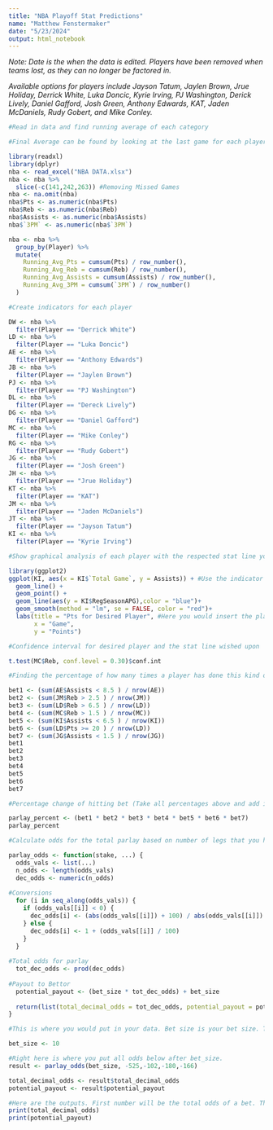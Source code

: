 ```yaml
---
title: "NBA Playoff Stat Predictions"
name: "Matthew Fenstermaker"
date: "5/23/2024"
output: html_notebook
---
```


*Note: Date is the when the data is edited. Players have been removed when teams lost, as they can no longer be factored in.*

*Available options for players include Jayson Tatum, Jaylen Brown, Jrue Holiday, Derrick White, Luka Doncic, Kyrie Irving, PJ Washington, Derick Lively, Daniel Gafford, Josh Green, Anthony Edwards, KAT, Jaden McDaniels, Rudy Gobert, and Mike Conley.*

```r
#Read in data and find running average of each category

#Final Average can be found by looking at the last game for each player

library(readxl)
library(dplyr)
nba <- read_excel("NBA DATA.xlsx")
nba <- nba %>%
  slice(-c(141,242,263)) #Removing Missed Games
nba <- na.omit(nba)
nba$Pts <- as.numeric(nba$Pts)
nba$Reb <- as.numeric(nba$Reb)
nba$Assists <- as.numeric(nba$Assists)
nba$`3PM` <- as.numeric(nba$`3PM`)

nba <- nba %>%
  group_by(Player) %>%
  mutate(
    Running_Avg_Pts = cumsum(Pts) / row_number(),
    Running_Avg_Reb = cumsum(Reb) / row_number(),
    Running_Avg_Assists = cumsum(Assists) / row_number(),
    Running_Avg_3PM = cumsum(`3PM`) / row_number()
  )
```

```r
#Create indicators for each player

DW <- nba %>%
  filter(Player == "Derrick White")
LD <- nba %>%
  filter(Player == "Luka Doncic")
AE <- nba %>%
  filter(Player == "Anthony Edwards")
JB <- nba %>%
  filter(Player == "Jaylen Brown")
PJ <- nba %>%
  filter(Player == "PJ Washington")
DL <- nba %>%
  filter(Player == "Dereck Lively")
DG <- nba %>%
  filter(Player == "Daniel Gafford")
MC <- nba %>%
  filter(Player == "Mike Conley")
RG <- nba %>%
  filter(Player == "Rudy Gobert")
JG <- nba %>%
  filter(Player == "Josh Green")
JH <- nba %>%
  filter(Player == "Jrue Holiday")
KT <- nba %>%
  filter(Player == "KAT")
JM <- nba %>%
  filter(Player == "Jaden McDaniels")
JT <- nba %>%
  filter(Player == "Jayson Tatum")
KI <- nba %>%
  filter(Player == "Kyrie Irving")
```

```r
#Show graphical analysis of each player with the respected stat line you wish 

library(ggplot2)
ggplot(KI, aes(x = KI$`Total Game`, y = Assists)) + #Use the indicator markers for player for the first argument after ggplot( and also after the x = 
  geom_line() +
  geom_point() +
  geom_line(aes(y = KI$RegSeasonAPG),color = "blue")+
  geom_smooth(method = "lm", se = FALSE, color = "red")+
  labs(title = "Pts for Desired Player", #Here you would insert the players name as well after "for" and the respective stat line you modeled
       x = "Game",
       y = "Points")
```

```r
#Confidence interval for desired player and the stat line wished upon

t.test(MC$Reb, conf.level = 0.30)$conf.int
```

```r
#Finding the percentage of how many times a player has done this kind of stat line in the playoffs

bet1 <- (sum(AE$Assists < 8.5 ) / nrow(AE))
bet2 <- (sum(JM$Reb > 2.5 ) / nrow(JM))
bet3 <- (sum(LD$Reb > 6.5 ) / nrow(LD))
bet4 <- (sum(MC$Reb > 1.5 ) / nrow(MC))
bet5 <- (sum(KI$Assists < 6.5 ) / nrow(KI))
bet6 <- (sum(LD$Pts >= 20 ) / nrow(LD))
bet7 <- (sum(JG$Assists < 1.5 ) / nrow(JG))
bet1
bet2
bet3
bet4
bet5
bet6
bet7
```


```r
#Percentage change of hitting bet (Take all percentages above and add it to the numbers )

parlay_percent <- (bet1 * bet2 * bet3 * bet4 * bet5 * bet6 * bet7)
parlay_percent
```

```r
#Calculate odds for the total parlay based on number of legs that you have

parlay_odds <- function(stake, ...) {
  odds_vals <- list(...)
  n_odds <- length(odds_vals)
  dec_odds <- numeric(n_odds)
  
#Conversions
  for (i in seq_along(odds_vals)) {
    if (odds_vals[[i]] < 0) {
      dec_odds[i] <- (abs(odds_vals[[i]]) + 100) / abs(odds_vals[[i]])
    } else {
      dec_odds[i] <- 1 + (odds_vals[[i]] / 100)
    }
  }
  
#Total odds for parlay
  tot_dec_odds <- prod(dec_odds)
  
#Payout to Bettor
  potential_payout <- (bet_size * tot_dec_odds) + bet_size
  
  return(list(total_decimal_odds = tot_dec_odds, potential_payout = potential_payout))
}

#This is where you would put in your data. Bet size is your bet size. The numbers afterwards are DraftKings calculations for how much you would win. Therefore, there will be no need for odds input above.

bet_size <- 10

#Right here is where you put all odds below after bet_size.
result <- parlay_odds(bet_size, -525,-102,-180,-166)

total_decimal_odds <- result$total_decimal_odds
potential_payout <- result$potential_payout

#Here are the outputs. First number will be the total odds of a bet. The second number will be how much the payout will be in total if you were to win.
print(total_decimal_odds)
print(potential_payout)
```


